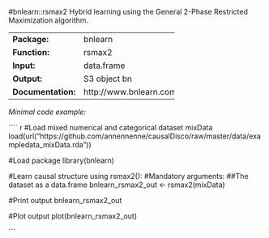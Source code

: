 #bnlearn::rsmax2
Hybrid learning using the General 2-Phase Restricted Maximization algorithm.

-------------------- -------------------------
**Package:**         bnlearn                  

**Function:**        rsmax2                   

**Input:**           data.frame               

**Output:**          S3 object bn             

**Documentation:**   http://www.bnlearn.com/  
-------------------- -------------------------




*Minimal code example:*

```` r
#Load mixed numerical and categorical dataset mixData
load(url("https://github.com/annennenne/causalDisco/raw/master/data/exampledata_mixData.rda"))

#Load package
library(bnlearn)

#Learn causal structure using rsmax2():
#Mandatory arguments: 
##The dataset as a data.frame
bnlearn_rsmax2_out <- rsmax2(mixData)

#Print output
bnlearn_rsmax2_out

#Plot output
plot(bnlearn_rsmax2_out)

```
